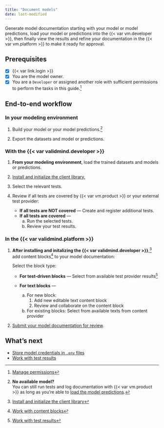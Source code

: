 ```yaml
---
title: "Document models"
date: last-modified
---
```


Generate model documentation starting with your model or model predictions, load your model or predictions into the {{< var vm.developer >}}, then finally view the results and refine your documentation in the {{< var vm.platform >}} to make it ready for approval.

::: {.attn}

## Prerequisites 

- [x] {{< var link.login >}}
- [x] You are the model owner.
- [x] You are a `Developer` or assigned another role with sufficient permissions to perform the tasks in this guide.[^1]

:::

## End-to-end workflow  

### In your modeling environment

1. Build your model or your model predictions.[^2]

2. Export the datasets and model or predictions.

### With the {{< var validmind.developer >}}

1. **From your modeling environment**, load the trained datasets and models or predictions.

2. [Install and initialize the client library.](install-and-initialize-client-library.qmd)

3. Select the relevant tests.

4. Review if all tests are covered by {{< var vm.product >}} or your external test provider:
    
   - **If all tests are NOT covered** — Create and register additional tests.
   - **If all tests are covered** — 
      a. Run the selected tests.
      b. Review your test results. 

### In the {{< var validmind.platform >}}

1. **After installing and initalizing the {{< var validmind.developer >}}**,[^4] add content blocks[^3] to your model documentation: 
   
   Select the block type:
   
      - **For test-driven blocks** — Select from available test provider results[^5]
      - **For text blocks** — 
         
         a. For new block:
            1. Add new editable text content block
            2. Review and collaborate on the content block
         b. For existing blocks: Select from available texts from content provider

2. [Submit your model documentation for review](/guide/model-documentation/submit-for-approval.qmd).

## What's next 

- [Store model credentials in `.env` files](store-credentials-in-env-file.qmd)
- [Work with test results](work-with-test-results.qmd)


<!-- FOOTNOTES -->

[^1]: [Manage permissions](/guide/configuration/manage-permissions.qmd)

[^2]: 

   **No available model?**<br>
   You can still run tests and log documentation with {{< var vm.product >}} as long as you're able to [load the model predictions](/faq/faq-documentation.qmd#can-i-run-tests-and-log-documentation-without-having-a-model-available). 

[^3]: [Work with content blocks](/guide/model-documentation/work-with-content-blocks.qmd)

[^4]: [Install and initialize the client library](install-and-initialize-client-library.qmd)

[^5]: [Work with test results](work-with-test-results.qmd)
